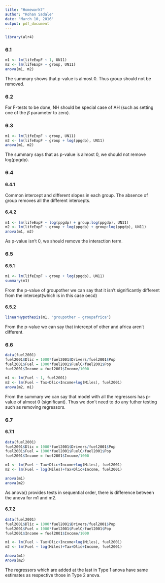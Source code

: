 ```yaml
---
title: "Homework7"
author: "Rohan Sadale"
date: "March 10, 2016"
output: pdf_document
---
```


```r
library(alr4)
```

### 6.1

```r
m1 <- lm(lifeExpF ~ 1, UN11)
m2 <- lm(lifeExpF ~ group, UN11)
anova(m1, m2)
```

The summary shows that p-value is almost 0. Thus group should not be removed.

### 6.2

For F-tests to be done, NH should be special case of AH (such as setting one of the $\beta$ parameter to zero). 

### 6.3

```r
m1 <- lm(lifeExpF ~ group, UN11)
m2 <- lm(lifeExpF ~ group + log(ppgdp), UN11)
anova(m1, m2)
```

The summary says that as p-value is almost 0, we should not remove log(ppgdp).

### 6.4

#### 6.4.1 

Common intercept and different slopes in each group. The absence of group removes all the different intercepts.

#### 6.4.2

```r
m1 <- lm(lifeExpF ~ log(ppgdp) + group:log(ppgdp), UN11)
m2 <- lm(lifeExpF ~ group + log(ppgdp) + group:log(ppgdp), UN11)
anova(m1, m2)
```

As p-value isn't 0, we should remove the interaction term.

### 6.5

#### 6.5.1

```r
m1 <- lm(lifeExpF ~ group + log(ppgdp), UN11)
summary(m1)
```

From the p-value of groupother we can say that it isn't significantly different from the intercept(which is in this case oecd)


#### 6.5.2

```r
linearHypothesis(m1, "groupother - groupafrica")
```

From the p-value we can say that intercept of other and africa aren't different.

### 6.6

```r
data(fuel2001)
fuel2001$Dlic = 1000*fuel2001$Drivers/fuel2001$Pop
fuel2001$Fuel = 1000*fuel2001$FuelC/fuel2001$Pop
fuel2001$Income = fuel2001$Income/1000

m1 <- lm(Fuel ~ 1, fuel2001)
m2 <- lm(Fuel ~ Tax+Dlic+Income+log(Miles), fuel2001)
anova(m2, m1)
```

From the summary we can say that model with all the regressors has p-value of almost 0 (significant). Thus we don't need to do any futher testing such as removing regressors.

### 6.7

#### 6.7.1

```r
data(fuel2001)
fuel2001$Dlic = 1000*fuel2001$Drivers/fuel2001$Pop
fuel2001$Fuel = 1000*fuel2001$FuelC/fuel2001$Pop
fuel2001$Income = fuel2001$Income/1000

m1 <- lm(Fuel ~ Tax+Dlic+Income+log(Miles), fuel2001)
m2 <- lm(Fuel ~ log(Miles)+Tax+Dlic+Income, fuel2001)

anova(m1)
anova(m2)
```

As anova() provides tests in sequential order, there is difference between the anova for m1 and m2.


#### 6.7.2

```r
data(fuel2001)
fuel2001$Dlic = 1000*fuel2001$Drivers/fuel2001$Pop
fuel2001$Fuel = 1000*fuel2001$FuelC/fuel2001$Pop
fuel2001$Income = fuel2001$Income/1000

m1 <- lm(Fuel ~ Tax+Dlic+Income+log(Miles), fuel2001)
m2 <- lm(Fuel ~ log(Miles)+Tax+Dlic+Income, fuel2001)

Anova(m1)
Anova(m2)
```

The regressors which are added at the last in Type 1 anova have same estimates as respective those in Type 2 anova. 